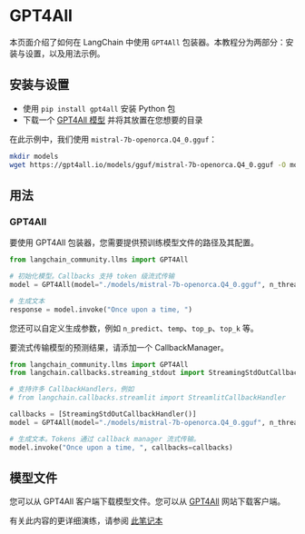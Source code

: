 # GPT4All

本页面介绍了如何在 LangChain 中使用 `GPT4All` 包装器。本教程分为两部分：安装与设置，以及用法示例。

## 安装与设置

- 使用 `pip install gpt4all` 安装 Python 包
- 下载一个 [GPT4All 模型](https://gpt4all.io/index.html) 并将其放置在您想要的目录

在此示例中，我们使用 `mistral-7b-openorca.Q4_0.gguf`：

```bash
mkdir models
wget https://gpt4all.io/models/gguf/mistral-7b-openorca.Q4_0.gguf -O models/mistral-7b-openorca.Q4_0.gguf
```

## 用法

### GPT4All

要使用 GPT4All 包装器，您需要提供预训练模型文件的路径及其配置。

```python
from langchain_community.llms import GPT4All

# 初始化模型。Callbacks 支持 token 级流式传输
model = GPT4All(model="./models/mistral-7b-openorca.Q4_0.gguf", n_threads=8)

# 生成文本
response = model.invoke("Once upon a time, ")
```

您还可以自定义生成参数，例如 `n_predict`、`temp`、`top_p`、`top_k` 等。

要流式传输模型的预测结果，请添加一个 CallbackManager。

```python
from langchain_community.llms import GPT4All
from langchain.callbacks.streaming_stdout import StreamingStdOutCallbackHandler

# 支持许多 CallbackHandlers，例如
# from langchain.callbacks.streamlit import StreamlitCallbackHandler

callbacks = [StreamingStdOutCallbackHandler()]
model = GPT4All(model="./models/mistral-7b-openorca.Q4_0.gguf", n_threads=8)

# 生成文本。Tokens 通过 callback manager 流式传输。
model.invoke("Once upon a time, ", callbacks=callbacks)
```

## 模型文件

您可以从 GPT4All 客户端下载模型文件。您可以从 [GPT4All](https://gpt4all.io/index.html) 网站下载客户端。

有关此内容的更详细演练，请参阅 [此笔记本](/docs/integrations/llms/gpt4all)